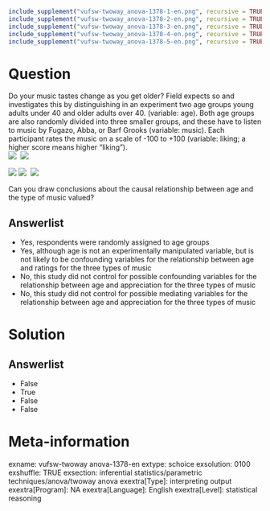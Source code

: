 ```r
include_supplement("vufsw-twoway_anova-1378-1-en.png", recursive = TRUE)
include_supplement("vufsw-twoway_anova-1378-2-en.png", recursive = TRUE)
include_supplement("vufsw-twoway_anova-1378-3-en.png", recursive = TRUE)
include_supplement("vufsw-twoway_anova-1378-4-en.png", recursive = TRUE)
include_supplement("vufsw-twoway_anova-1378-5-en.png", recursive = TRUE)
```

Question
========
Do your music tastes change as you get older? Field expects so and investigates this by distinguishing in an experiment two age groups young adults under 40 and older adults over 40. (variable: age). Both age groups are also randomly divided into three smaller groups, and these have to listen to music by Fugazo, Abba, or Barf Grooks (variable: music). Each participant rates the music on a scale of -100 to +100 (variable: liking; a higher score means higher "liking").  
![](vufsw-twoway_anova-1378-1-en.png) 
![](vufsw-twoway_anova-1378-2-en.png)
  
![](vufsw-twoway_anova-1378-3-en.png) ![](vufsw-twoway_anova-1378-4-en.png) 
![](vufsw-twoway_anova-1378-5-en.png)
  
Can you draw conclusions about the causal relationship between age and the type of music valued?

Answerlist
----------
* Yes, respondents were randomly assigned to age groups
* Yes, although age is not an experimentally manipulated variable, but is not likely to be confounding variables for the relationship between age and ratings for the three types of music
* No, this study did not control for possible confounding variables for the relationship between age and appreciation for the three types of music
* No, this study did not control for possible mediating variables for the relationship between age and appreciation for the three types of music

Solution
========

Answerlist
----------
* False
* True
* False
* False

Meta-information
================
exname: vufsw-twoway anova-1378-en
extype: schoice
exsolution: 0100
exshuffle: TRUE
exsection: inferential statistics/parametric techniques/anova/twoway anova
exextra[Type]: interpreting output
exextra[Program]: NA
exextra[Language]: English
exextra[Level]: statistical reasoning

